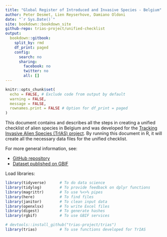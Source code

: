 ```yaml
---
title: "Global Register of Introduced and Invasive Species - Belgium"
author: Peter Desmet, Lien Reyserhove, Damiano Oldoni
date: "`r Sys.Date()`"
site: bookdown::bookdown_site
github-repo: trias-project/unified-checklist
output:
  bookdown::gitbook:
    split_by: rmd
    df_print: paged
    config:
      search: no
      sharing:
        facebook: no
        twitter: no
        all: []
---
```


```r
knitr::opts_chunk$set(
  echo = FALSE, # Exclude code from output by default
  warning = FALSE,
  message = FALSE,
  rownames.print = FALSE # Option for df_print = paged
)
```

This document contains and describes all the steps in creating a unified checklist of alien species in Belgium and was developed for the [Tracking Invasive Alien Species (TrIAS) project](http://trias-project.be). By running this document in R, it will create all the necessary data files for the unified checklist.

For more general information, see:

- [GitHub repository](https://github.com/trias-project/unified-checklist)
- [Dataset published on GBIF](https://doi.org/10.15468/xoidmd)

Load libraries:

```r
library(tidyverse)      # To do data science
library(tidylog)        # To provide feedback on dplyr functions
library(magrittr)       # To use %<>% pipes
library(here)           # To find files
library(janitor)        # To clean input data
library(openxlsx)       # To write Excel files
library(digest)         # To generate hashes
library(rgbif)          # To use GBIF services

# devtools::install_github("trias-project/trias")
library(trias)          # To use functions developed for TrIAS
```
